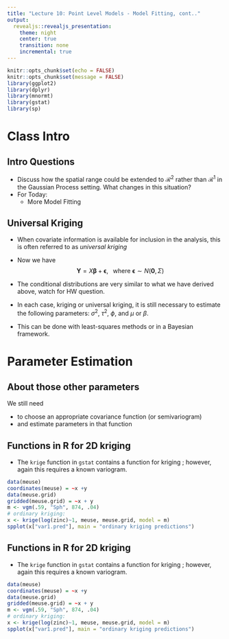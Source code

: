 ```yaml
---
title: "Lecture 10: Point Level Models - Model Fitting, cont.."
output:
  revealjs::revealjs_presentation:
    theme: night
    center: true
    transition: none
    incremental: true
---
```


```r
knitr::opts_chunk$set(echo = FALSE)
knitr::opts_chunk$set(message = FALSE)
library(ggplot2)
library(dplyr)
library(mnormt)
library(gstat)
library(sp)
```

# Class Intro

## Intro Questions 
- Discuss how the spatial range could be extended to $\mathcal{R}^2$ rather than $\mathcal{R}^1$ in the Gaussian Process setting. What changes in this situation?
- For Today:
    - More Model Fitting


## Universal Kriging
- When covariate information is available for inclusion in the analysis, this is often referred to as *universal kriging*
- Now we have $$\boldsymbol{Y} = X \boldsymbol{\beta} + \boldsymbol{\epsilon}, \; \; \text{ where } \boldsymbol{\epsilon} \sim N(\boldsymbol{0}, \Sigma)$$
- The conditional distributions are very similar to what we have derived above, watch for HW question.

- In each case, kriging or universal kriging, it is still necessary to estimate the following parameters: $\sigma^2,$ $\tau^2$, $\phi$, and $\mu$ or $\beta$.
- This can be done with least-squares methods or in a Bayesian framework.


# Parameter Estimation

## About those other parameters

We still need

- to choose an appropriate covariance function (or semivariogram)
- and estimate parameters in that function


## Functions in R for 2D kriging
- The `krige` function in `gstat` contains a function for kriging ; however, again this requires a known variogram.

```r
data(meuse)
coordinates(meuse) = ~x +y
data(meuse.grid)
gridded(meuse.grid) = ~x + y
m <- vgm(.59, "Sph", 874, .04)
# ordinary kriging:
x <- krige(log(zinc)~1, meuse, meuse.grid, model = m)
spplot(x["var1.pred"], main = "ordinary kriging predictions")
```

## Functions in R for 2D kriging
- The `krige` function in `gstat` contains a function for kriging ; however, again this requires a known variogram.

```r
data(meuse)
coordinates(meuse) = ~x +y
data(meuse.grid)
gridded(meuse.grid) = ~x + y
m <- vgm(.59, "Sph", 874, .04)
# ordinary kriging:
x <- krige(log(zinc)~1, meuse, meuse.grid, model = m)
spplot(x["var1.pred"], main = "ordinary kriging predictions")
```

## 